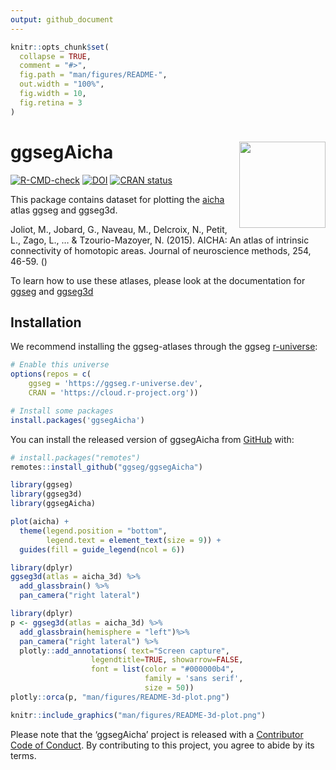 ```yaml
---
output: github_document
---
```


<!-- README.md is generated from README.Rmd. Please edit that file -->

```r
knitr::opts_chunk$set(
  collapse = TRUE,
  comment = "#>",
  fig.path = "man/figures/README-",
  out.width = "100%",
  fig.width = 10, 
  fig.retina = 3
)
```

# ggsegAicha <img src='man/figures/logo.png' align="right" height="138.5" />

<!-- badges: start -->
[![R-CMD-check](https://github.com/ggseg/ggsegAicha/workflows/R-CMD-check/badge.svg)](https://github.com/ggseg/ggsegAicha/actions)
[![DOI](https://zenodo.org/badge/417476540.svg)](https://zenodo.org/badge/latestdoi/417476540)
[![CRAN status](https://www.r-pkg.org/badges/version/ggsegAicha)](https://CRAN.R-project.org/package=ggsegAicha)
<!-- badges: end -->

This package contains dataset for plotting the [aicha](https://pubmed.ncbi.nlm.nih.gov/26213217/) atlas ggseg and ggseg3d. 

Joliot, M., Jobard, G., Naveau, M., Delcroix, N., Petit, L., Zago, L., ... & Tzourio-Mazoyer, N. (2015).
  AICHA: An atlas of intrinsic connectivity of homotopic areas. 
  Journal of neuroscience methods, 254, 46-59.
  (\href{https://pubmed.ncbi.nlm.nih.gov/26213217/}{PubMed})

To learn how to use these atlases, please look at the documentation for [ggseg](https://ggseg.github.io/ggseg/) and [ggseg3d](https://ggseg.github.io/ggseg3d)

## Installation

We recommend installing the ggseg-atlases through the ggseg [r-universe](https://ggseg.r-universe.dev/ui#builds):

```r
# Enable this universe
options(repos = c(
    ggseg = 'https://ggseg.r-universe.dev',
    CRAN = 'https://cloud.r-project.org'))

# Install some packages
install.packages('ggsegAicha')
```

You can install the released version of ggsegAicha from [GitHub](https://github.com/) with:

``` r
# install.packages("remotes")
remotes::install_github("ggseg/ggsegAicha")
```

```r
library(ggseg)
library(ggseg3d)
library(ggsegAicha)

plot(aicha) +
  theme(legend.position = "bottom", 
        legend.text = element_text(size = 9)) +
  guides(fill = guide_legend(ncol = 6))

```

```r
library(dplyr)
ggseg3d(atlas = aicha_3d) %>% 
  add_glassbrain() %>% 
  pan_camera("right lateral")
```

```r
library(dplyr)
p <- ggseg3d(atlas = aicha_3d) %>%
  add_glassbrain(hemisphere = "left")%>%
  pan_camera("right lateral") %>%
  plotly::add_annotations( text="Screen capture",
                  legendtitle=TRUE, showarrow=FALSE,
                  font = list(color = "#000000b4",
                              family = 'sans serif',
                              size = 50))
plotly::orca(p, "man/figures/README-3d-plot.png")
```

```r
knitr::include_graphics("man/figures/README-3d-plot.png")
```

Please note that the 'ggsegAicha' project is released with a
[Contributor Code of Conduct](CODE_OF_CONDUCT.md).
By contributing to this project, you agree to abide by its terms.
